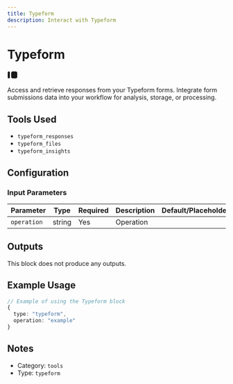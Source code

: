 ```yaml
---
title: Typeform
description: Interact with Typeform
---
```



# Typeform

<BlockInfoCard 
  type="typeform"
  color="#262627"
  category="tools"
/>

<div className="not-prose my-6 flex justify-center"><svg
      {...props}
      width="24"
      height="24"
      viewBox="0 0 24 24"
      fill="none"
      xmlns="http://www.w3.org/2000/svg"
    >
      <g transform="translate(1, 4)">
        <rect x="0" y="0" width="5" height="16" rx="2.5" fill="currentColor" />
        <rect x="8" y="0" width="14" height="16" rx="4" fill="currentColor" />
      </g>
    </svg></div>

Access and retrieve responses from your Typeform forms. Integrate form submissions data into your workflow for analysis, storage, or processing.

## Tools Used

- `typeform_responses`
- `typeform_files`
- `typeform_insights`

## Configuration

### Input Parameters

| Parameter | Type | Required | Description | Default/Placeholder |
| --------- | ---- | -------- | ----------- | ------------------ |
| `operation` | string | Yes | Operation |  |



## Outputs

This block does not produce any outputs.

## Example Usage

```typescript
// Example of using the Typeform block
{
  type: "typeform",
  operation: "example"
}
```

## Notes

- Category: `tools`
- Type: `typeform`
